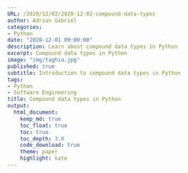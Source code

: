 ```yaml
---
URL: /2020/12/02/2020-12-02-compound-data-types
author: Adrian Gabriel
categories:
- Python
date: "2020-12-01 09:00:00"
description: Learn about compound data types in Python
excerpt: Compound data types in Python
image: "img/taghia.jpg"
published: true
subtitle: Introduction to compound data types in Python
tags:
- Python
- Software Engineering
title: Compound data types in Python
output:
  html_document:
    keep_md: true
    toc_float: true
    toc: true
    toc_depth: 3.0
    code_download: true
    theme: paper
    highlight: kate
---
```

